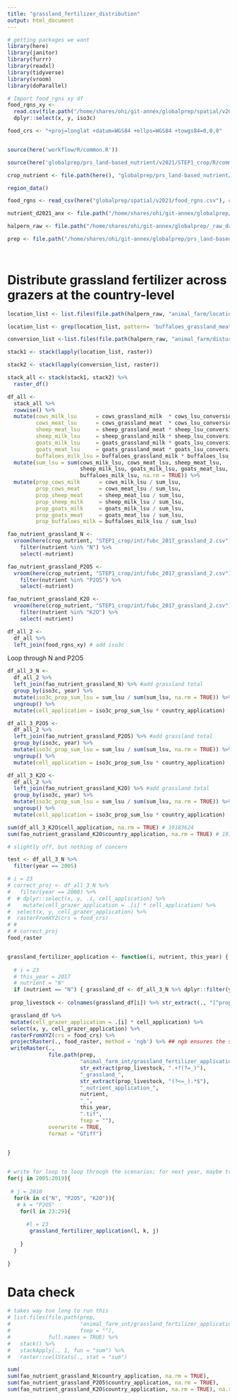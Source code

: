 ```yaml
---
title: "grassland_fertilizer_distribution"
output: html_document
---
```


```r
# getting packages we want
library(here)
library(janitor)
library(furrr)
library(readxl)
library(tidyverse)
library(vroom)
library(doParallel)

# Import food_rgns xy df
food_rgns_xy <-
  read.csv(file.path("/home/shares/ohi/git-annex/globalprep/spatial/v2021/food_rgns_xy.csv")) %>%
  dplyr::select(x, y, iso3c)

food_crs <- "+proj=longlat +datum=WGS84 +ellps=WGS84 +towgs84=0,0,0"


source(here('workflow/R/common.R'))

source(here('globalprep/prs_land-based_nutrient/v2021/STEP1_crop/R/common_spatial.R'))

crop_nutrient <- file.path(here(), "globalprep/prs_land-based_nutrient/v2021")

region_data()

food_rgns <- read_csv(here("globalprep/spatial/v2021/food_rgns.csv"), col_types = "cdc")

nutrient_d2021_anx <- file.path("/home/shares/ohi/git-annex/globalprep/_raw_data/FAOSTAT/crop_nutrient/d2021")

halpern_raw <- file.path("/home/shares/ohi/git-annex/globalprep/_raw_data/halpern_food_systems/d2021")

prep <- file.path("/home/shares/ohi/git-annex/globalprep/prs_land-based_nutrient/v2021/")

 
```

# Distribute grassland fertilizer across grazers at the country-level
```r
location_list <- list.files(file.path(halpern_raw, "animal_farm/location_tifs"), pattern = "grassland", full = TRUE)

location_list <- grep(location_list, pattern= 'buffaloes_grassland_meat', inv=T, value=T)

conversion_list <-list.files(file.path(halpern_raw, "animal_farm/disturbance/lsu_conversion_rasters"), full = TRUE)

stack1 <- stack(lapply(location_list, raster))

stack2 <- stack(lapply(conversion_list, raster))

stack_all <- stack(stack1, stack2) %>% 
  raster_df()

df_all <- 
  stack_all %>% 
  rowwise() %>% 
  mutate(cows_milk_lsu      = cows_grassland_milk  * cows_lsu_conversions,
         cows_meat_lsu      = cows_grassland_meat  * cows_lsu_conversions,
         sheep_meat_lsu     = sheep_grassland_meat * sheep_lsu_conversions,
         sheep_milk_lsu     = sheep_grassland_milk * sheep_lsu_conversions,
         goats_milk_lsu     = goats_grassland_milk * goats_lsu_conversions,
         goats_meat_lsu     = goats_grassland_meat * goats_lsu_conversions,
         buffaloes_milk_lsu = buffaloes_grassland_milk * buffaloes_lsu_conversions) %>% 
  mutate(sum_lsu = sum(cows_milk_lsu, cows_meat_lsu, sheep_meat_lsu, 
                       sheep_milk_lsu, goats_milk_lsu, goats_meat_lsu, 
                       buffaloes_milk_lsu, na.rm = TRUE)) %>%
  mutate(prop_cows_milk      = cows_milk_lsu / sum_lsu,
         prop_cows_meat      = cows_meat_lsu / sum_lsu,
         prop_sheep_meat     = sheep_meat_lsu / sum_lsu,
         prop_sheep_milk     = sheep_milk_lsu / sum_lsu,
         prop_goats_milk     = goats_milk_lsu / sum_lsu,
         prop_goats_meat     = goats_meat_lsu / sum_lsu,
         prop_buffaloes_milk = buffaloes_milk_lsu / sum_lsu)
```


```r
fao_nutrient_grassland_N <- 
  vroom(here(crop_nutrient, "STEP1_crop/int/fubc_2017_grassland_2.csv")) %>% 
    filter(nutrient %in% "N") %>% 
    select(-nutrient)

fao_nutrient_grassland_P2O5 <- 
  vroom(here(crop_nutrient, "STEP1_crop/int/fubc_2017_grassland_2.csv")) %>% 
    filter(nutrient %in% "P2O5") %>% 
    select(-nutrient)

fao_nutrient_grassland_K2O <- 
  vroom(here(crop_nutrient, "STEP1_crop/int/fubc_2017_grassland_2.csv")) %>% 
    filter(nutrient %in% "K2O") %>% 
    select(-nutrient)

df_all_2 <-
  df_all %>% 
  left_join(food_rgns_xy) # add iso3c
```

Loop through N and P2O5
```r
df_all_3_N <- 
  df_all_2 %>% 
  left_join(fao_nutrient_grassland_N) %>% #add grassland total
  group_by(iso3c, year) %>%
  mutate(iso3c_prop_sum_lsu = sum_lsu / sum(sum_lsu, na.rm = TRUE)) %>% 
  ungroup() %>% 
  mutate(cell_application = iso3c_prop_sum_lsu * country_application) 

df_all_3_P2O5 <- 
  df_all_2 %>% 
  left_join(fao_nutrient_grassland_P2O5) %>% #add grassland total
  group_by(iso3c, year) %>%
  mutate(iso3c_prop_sum_lsu = sum_lsu / sum(sum_lsu, na.rm = TRUE)) %>% 
  ungroup() %>% 
  mutate(cell_application = iso3c_prop_sum_lsu * country_application) 

df_all_3_K2O <- 
  df_all_2 %>% 
  left_join(fao_nutrient_grassland_K2O) %>% #add grassland total
  group_by(iso3c, year) %>%
  mutate(iso3c_prop_sum_lsu = sum_lsu / sum(sum_lsu, na.rm = TRUE)) %>% 
  ungroup() %>% 
  mutate(cell_application = iso3c_prop_sum_lsu * country_application)

sum(df_all_3_K2O$cell_application, na.rm = TRUE) # 19183624
sum(fao_nutrient_grassland_K2O$country_application, na.rm = TRUE) # 19183899

# slightly off, but nothing of concern

test <- df_all_3_N %>%
  filter(year == 2005) 
```


```r
# i = 23
# correct_proj <- df_all_3_N %>%
#   filter(year == 2008) %>%
#  # dplyr::select(x, y, .i, cell_application) %>%
#    mutate(cell_grazer_application = .[i] * cell_application) %>%
#  select(x, y, cell_grazer_application) %>%
#  rasterFromXYZ(crs = food_crs)
# # 
# # correct_proj
food_raster


grassland_fertilizer_application <- function(i, nutrient, this_year) {
  
  # i = 23
  # this_year = 2017
  # nutrient = "N"
  if (nutrient == "N") { grassland_df <- df_all_3_N %>% dplyr::filter(year == this_year) } else if (nutrient == "P2O5") { grassland_df <- df_all_3_P2O5 %>% dplyr::filter(year == this_year) } else { grassland_df <- df_all_3_K2O %>% dplyr::filter(year == this_year)} 
   
 prop_livestock <- colnames(grassland_df[i]) %>% str_extract(., "[^prop_].*")

 grassland_df %>%
 mutate(cell_grazer_application = .[i] * cell_application) %>%
 select(x, y, cell_grazer_application) %>%
 rasterFromXYZ(crs = food_crs) %>%
 projectRaster(., food_raster, method = 'ngb') %>% ## ngb ensures the sum stays the same... no interpolation
 writeRaster(.,
             file.path(prep,
                       "animal_farm_int/grassland_fertilizer_application/",
                       str_extract(prop_livestock, ".+?(?=_)"), 
                       "_grassland_", 
                       str_extract(prop_livestock, "(?<=_).*$"),
                       "_nutrient_application_",
                       nutrient,
                       "_",
                       this_year,
                       ".tif",
                       fsep = ""),
             overwrite = TRUE,
             format = "GTiff")
  

}


# write for loop to loop through the scenarios; for next year, maybe try dopar for parallel processing to speed up. Takes around 1.5 hours as it is.
for(j in 2005:2019){
  
 # j = 2010
  for(k in c("N", "P2O5", "K2O")){
   # k = "P2O5"
    for(l in 23:29){
     
      #l = 23
       grassland_fertilizer_application(l, k, j)
      
    }
  }
  
}
```

# Data check
```r
# takes way too long to run this
# list.files(file.path(prep, 
#                      "animal_farm_int/grassland_fertilizer_application",
#                      fsep = ""),
#            full.names = TRUE) %>% 
#   stack() %>% 
#   stackApply(., 1, fun = "sum") %>% 
#   raster::cellStats(., stat = "sum")

sum(
sum(fao_nutrient_grassland_N$country_application, na.rm = TRUE),
sum(fao_nutrient_grassland_P2O5$country_application, na.rm = TRUE),
sum(fao_nutrient_grassland_K2O$country_application, na.rm = TRUE), na.rm = TRUE) # 114338614


```

